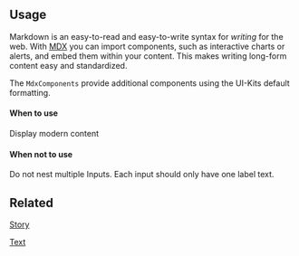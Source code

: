 ## Usage

Markdown is an easy-to-read and easy-to-write syntax for _writing_ for the web. With [MDX](https://mdxjs.com/) you can import components, such as interactive charts or alerts, and embed them within your content.
This makes writing long-form content easy and standardized.

The `MdxComponents` provide additional components using the UI-Kits default formatting.

#### When to use

Display modern content

#### When not to use

Do not nest multiple Inputs. Each input should only have one label text.

## Related

[Story](?path=/docs/components-story--regular)

[Text](?path=/docs/components-text--regular)
